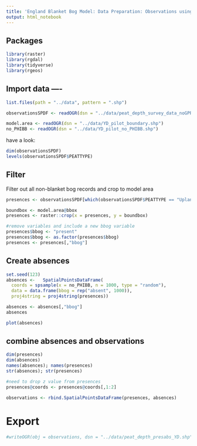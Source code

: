 ```yaml
---
title: 'England Blanket Bog Model: Data Preparation: Observations using peat depth data'
output: html_notebook
---
```



## Packages 
```r
library(raster)
library(rgdal)
library(tidyverse)
library(rgeos)
```


## Import data ----
```r
list.files(path = "../data", pattern = ".shp")

observationsSPDF <- readOGR(dsn = "../data/peat_depth_survey_data_noGPR.shp", verbose = TRUE)

model.area <- readOGR(dsn = "../data/YD_pilot_boundary.shp")
no_PHIBB <- readOGR(dsn = "../data/YD_pilot_no_PHIBB.shp")
```

have a look: 
```r
dim(observationsSPDF)
levels(observationsSPDF$PEATTYPE)

```



## Filter

Filter out all non-blanket bog records and crop to model area

```r
presences <- observationsSPDF[which(observationsSPDF$PEATTYPE == "Upland blanket bog peat"),]

boundbox <- model.area@bbox
presences <- raster::crop(x = presences, y = boundbox)

#remove variables and include a new bbog variable
presences$bbog <- "present"
presences$bbog <- as.factor(presences$bbog)
presences <- presences[,"bbog"]
```


## Create absences

```r
set.seed(123)
absences <-   SpatialPointsDataFrame(
  coords = spsample(x = no_PHIBB, n = 1000, type = "random"), 
  data = data.frame(bbog = rep("absent", 1000)), 
  proj4string = proj4string(presences))

absences <- absences[,"bbog"]
absences

plot(absences)
```

## combine absences and observations
```r
dim(presences)
dim(absences)
names(absences); names(presences)
str(absences); str(presences)

#need to drop z value from presences
presences@coords <- presences@coords[,1:2]

observations <- rbind.SpatialPointsDataFrame(presences, absences)

```


# Export

```r
#writeOGR(obj = observations, dsn = "../data/peat_depth_presabs_YD.shp", driver = "ESRI Shapefile", verbose = FALSE, layer = "observations")
```

